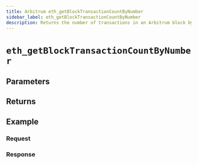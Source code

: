 ```yaml
---
title: Arbitrum eth_getBlockTransactionCountByNumber
sidebar_label: eth_getBlockTransactionCountByNumber
description: Returns the number of transactions in an Arbitrum block by number.
---
```




# `eth_getBlockTransactionCountByNumber`

<Description />

## Parameters


<Params />

## Returns


<Returns />

## Example


<Example />

### Request


<Request />

### Response


<Response />
